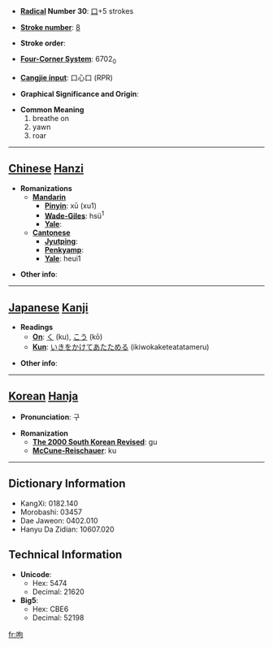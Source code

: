 * '''[[Wiktionary:Chinese radical index| Radical]] Number 30''': [[Wiktionary:Chinese radical index 口|口]]+5 strokes

* '''[[Wiktionary:Chinese total strokes index|Stroke number]]''': [[Wiktionary:Chinese total strokes index 8|8]]

* '''Stroke order''': 

* '''[[Wiktionary:Chinese four corner index|Four-Corner System]]''': 6702<sub>0</sub>

* '''[[Wiktionary:Chinese Cangjie index|Cangjie input]]''': 口心口 (RPR)

* '''Graphical Significance and Origin''': 

* '''Common Meaning'''
*#breathe on
*# yawn
*# roar


----

== [[Chinese]] [[Hanzi]] ==

* '''Romanizations'''
** '''[[Mandarin]]'''
*** '''[[Pinyin]]''': xū (xu1)
*** '''[[Wade-Giles]]''': hsü<sup>1</sup>
*** '''[[Yale]]''': 
** '''[[Cantonese]]'''
*** '''[[Jyutping]]''':
*** '''[[Penkyamp]]''': 
*** '''[[Yale]]''': heui1

* '''Other info''': 

----

== [[Japanese]] [[Kanji]] ==

* '''Readings'''
** '''[[On]]''': [[く]] (ku), [[こう]] (kō)
** '''[[Kun]]''': [[いきをかけてあたためる]] (ikiwokaketeatatameru)

* '''Other info''':  

----

== [[Korean]] [[Hanja]] ==

* '''Pronunciation''': 구

* '''Romanization'''
** '''[[The 2000 South Korean Revised Romanization|The 2000 South Korean Revised]]''': gu
** '''[[McCune-Reischauer]]''': ku

----

== Dictionary Information ==

* KangXi: 0182.140
* Morobashi: 03457
* Dae Jaweon: 0402.010
* Hanyu Da Zidian: 10607.020

== Technical Information ==

* '''Unicode''':
** Hex: 5474
** Decimal: 21620
* '''Big5''':
** Hex: CBE6
** Decimal: 52198

[[fr:呴]]
